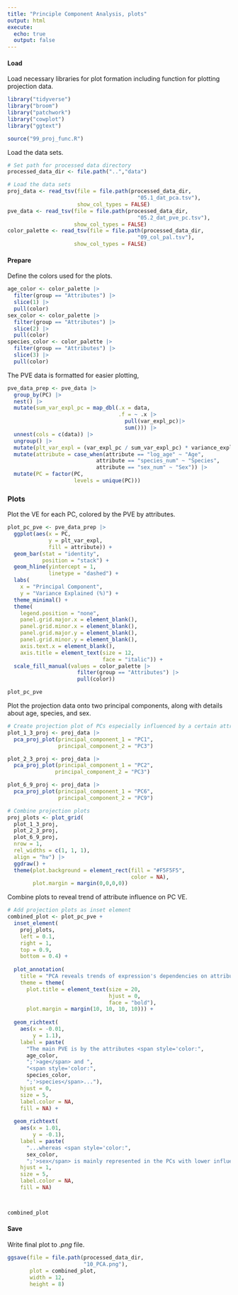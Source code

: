 ```yaml
---
title: "Principle Component Analysis, plots"
output: html
execute:
  echo: true
  output: false
---
```


#### Load

Load necessary libraries for plot formation including function for plotting projection data.

```r
library("tidyverse")
library("broom")
library("patchwork")
library("cowplot")
library("ggtext")

source("99_proj_func.R")
```

Load the data sets.

```r
# Set path for processed data directory
processed_data_dir <- file.path("..","data")

# Load the data sets
proj_data <- read_tsv(file = file.path(processed_data_dir,
                                         "05.1_dat_pca.tsv"),
                      show_col_types = FALSE)
pve_data <- read_tsv(file = file.path(processed_data_dir,
                                         "05.2_dat_pve_pc.tsv"),
                     show_col_types = FALSE)
color_palette <- read_tsv(file = file.path(processed_data_dir,
                                         "09_col_pal.tsv"),
                     show_col_types = FALSE)
```

#### Prepare

Define the colors used for the plots.

```r
age_color <- color_palette |>
  filter(group == "Attributes") |>
  slice(1) |>
  pull(color)
sex_color <- color_palette |>
  filter(group == "Attributes") |>
  slice(2) |>
  pull(color)
species_color <- color_palette |>
  filter(group == "Attributes") |>
  slice(3) |>
  pull(color)
```

The PVE data is formatted for easier plotting,

```r
pve_data_prep <- pve_data |>
  group_by(PC) |>
  nest() |>
  mutate(sum_var_expl_pc = map_dbl(.x = data,
                                   .f = ~ .x |>
                                     pull(var_expl_pc)|>
                                     sum())) |>
  unnest(cols = c(data)) |>
  ungroup() |>
  mutate(plt_var_expl = (var_expl_pc / sum_var_expl_pc) * variance_explained) |>
  mutate(attribute = case_when(attribute == "log_age" ~ "Age",
                            attribute == "species_num" ~ "Species",
                            attribute == "sex_num" ~ "Sex")) |>
  mutate(PC = factor(PC,
                     levels = unique(PC)))

```

### Plots

Plot the VE for each PC, colored by the PVE by attributes.

```r
plot_pc_pve <- pve_data_prep |>
  ggplot(aes(x = PC,
             y = plt_var_expl,
             fill = attribute)) + 
  geom_bar(stat = "identity",
           position = "stack") +
  geom_hline(yintercept = 1,
             linetype = "dashed") +
  labs(
    x = "Principal Component",
    y = "Variance Explained (%)") +
  theme_minimal() +
  theme(
    legend.position = "none",
    panel.grid.major.x = element_blank(),
    panel.grid.minor.x = element_blank(),
    panel.grid.major.y = element_blank(),
    panel.grid.minor.y = element_blank(),
    axis.text.x = element_blank(),
    axis.title = element_text(size = 12,
                              face = "italic")) +
  scale_fill_manual(values = color_palette |>
                      filter(group == "Attributes") |>
                      pull(color))

plot_pc_pve
```

Plot the projection data onto two principal components, along with details about age, species, and sex.

```r
# Create projection plot of PCs especially influenced by a certain attribute
plot_1_3_proj <- proj_data |>
  pca_proj_plot(principal_component_1 = "PC1",
                principal_component_2 = "PC3")

plot_2_3_proj <- proj_data |>
  pca_proj_plot(principal_component_1 = "PC2",
               principal_component_2 = "PC3")

plot_6_9_proj <- proj_data |>
  pca_proj_plot(principal_component_1 = "PC6",
                principal_component_2 = "PC9")

# Combine projection plots
proj_plots <- plot_grid(
  plot_1_3_proj,
  plot_2_3_proj,
  plot_6_9_proj,
  nrow = 1,
  rel_widths = c(1, 1, 1),
  align = "hv") |>
  ggdraw() +
  theme(plot.background = element_rect(fill = "#F5F5F5",
                                       color = NA),
        plot.margin = margin(0,0,0,0))
```

Combine plots to reveal trend of attribute influence on PC VE.

```r
# Add projection plots as inset element
combined_plot <- plot_pc_pve +
  inset_element(
    proj_plots,
    left = 0.1,
    right = 1,
    top = 0.9,
    bottom = 0.4) +
  
  plot_annotation(
    title = "PCA reveals trends of expression's dependencies on attributes",
    theme = theme(
      plot.title = element_text(size = 20,
                                hjust = 0,
                                face = "bold"),
      plot.margin = margin(10, 10, 10, 10))) +
  
  geom_richtext(
    aes(x = -0.01,
        y = 1.1),
    label = paste(
      "The main PVE is by the attributes <span style='color:",
      age_color,
      ";'>age</span> and ",
      "<span style='color:",
      species_color,
      ";'>species</span>..."),
    hjust = 0,
    size = 5,
    label.color = NA,
    fill = NA) +
  
  geom_richtext(
    aes(x = 1.01,
        y = -0.1),
    label = paste(
      "...whereas <span style='color:",
      sex_color,
      ";'>sex</span> is mainly represented in the PCs with lower influence."),
    hjust = 1,
    size = 5,
    label.color = NA,
    fill = NA)



combined_plot
```

#### Save

Write final plot to *.png* file.

```r
ggsave(file = file.path(processed_data_dir,
                        "10_PCA.png"),
       plot = combined_plot,
       width = 12,
       height = 8)
```
